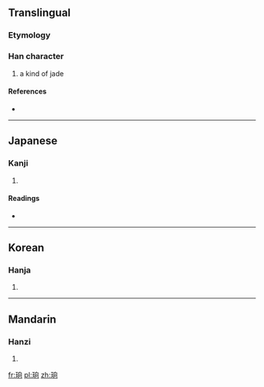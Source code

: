==Translingual==

===Etymology===
{{Han compound|玉|向|c1=s|c2=p|t1=jade|ls=psc}}

===Han character===
{{Han char|rn=96|rad=玉|as=06|sn=10|four=|canj=一土竹月口 (MGHBR)}}

# a kind of jade

====References====
* {{Han ref|kx=0731.110|dkj=20967|dj=1142.220|hdz=21111.130|uh=73E6|ud=29670}}

----

==Japanese==

===Kanji===
{{ja-kanji|grade=|rs=玉06}}

# {{defn|lang=ja|sort=玉06}}

====Readings====
* {{ja-readings|on=[[きょう]] (kyō), [[どう]] (dō), [[しょう]] (shō)|kun=}}

----

==Korean==

===Hanja===
{{ko-hanja|hangeul=향|eumhun=|rv=hyang|mr=hyang|y=hyang}}

# {{defn|lang=ko|sort=玉06}}

----

==Mandarin==

===Hanzi===
{{cmn-hanzi|pin=[[xiàng]] ([[xiang4]])|wg=hsiang<sup>4</sup>}}

# {{defn|lang=cmn|sort=玉06}}

[[fr:珦]]
[[pl:珦]]
[[zh:珦]]